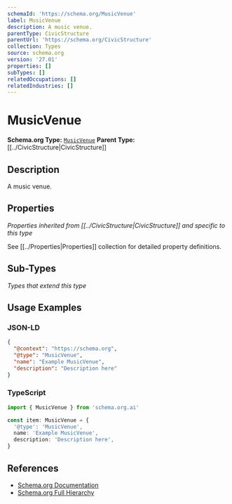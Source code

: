 ```yaml
---
schemaId: 'https://schema.org/MusicVenue'
label: MusicVenue
description: A music venue.
parentType: CivicStructure
parentUrl: 'https://schema.org/CivicStructure'
collection: Types
source: schema.org
version: '27.01'
properties: []
subTypes: []
relatedOccupations: []
relatedIndustries: []
---
```

# MusicVenue

**Schema.org Type:** [`MusicVenue`](https://schema.org/MusicVenue)
**Parent Type:** [[../CivicStructure|CivicStructure]]

## Description

A music venue.

## Properties

*Properties inherited from [[../CivicStructure|CivicStructure]] and specific to this type*

See [[../Properties|Properties]] collection for detailed property definitions.

## Sub-Types

*Types that extend this type*

## Usage Examples

### JSON-LD

```json
{
  "@context": "https://schema.org",
  "@type": "MusicVenue",
  "name": "Example MusicVenue",
  "description": "Description here"
}
```

### TypeScript

```typescript
import { MusicVenue } from 'schema.org.ai'

const item: MusicVenue = {
  '@type': 'MusicVenue',
  name: 'Example MusicVenue',
  description: 'Description here',
}
```

## References

- [Schema.org Documentation](https://schema.org/MusicVenue)
- [Schema.org Full Hierarchy](https://schema.org/docs/full.html)
